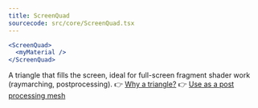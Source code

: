```yaml
---
title: ScreenQuad
sourcecode: src/core/ScreenQuad.tsx
---
```


```jsx
<ScreenQuad>
  <myMaterial />
</ScreenQuad>
```

A triangle that fills the screen, ideal for full-screen fragment shader work (raymarching, postprocessing).
👉 [Why a triangle?](https://www.cginternals.com/en/blog/2018-01-10-screen-aligned-quads-and-triangles.html)
👉 [Use as a post processing mesh](https://medium.com/@luruke/simple-postprocessing-in-three-js-91936ecadfb7)
